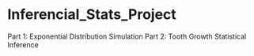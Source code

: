 Inferencial_Stats_Project
=========================

Part 1: Exponential Distribution Simulation
Part 2: Tooth Growth Statistical Inference
